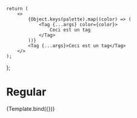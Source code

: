 
<Meta title="Components/Tag" component={Tag} />

    return (
        <>
            {Object.keys(palette).map((color) => (
                <Tag {...args} color={color}>
                    Ceci est un tag
                </Tag>
            ))}
            <Tag {...args}>Ceci est un tag</Tag>
        </>
    );
};

# Regular

<Canvas>
    <Story name="Regular">{Template.bind({})}</Story>
</Canvas>
